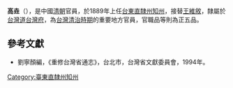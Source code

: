 '''高垚'''（{{bd|？||？||}}），是中國[[清朝|清朝]]官員，於1889年上任[[台東直隸州知州|台東直隸州知州]]，接替[[王維敘|王維敘]]，隸屬於[[台灣道|台灣道]][[台灣府|台灣府]]，為[[台灣清治時期|台灣清治時期]]的重要地方官員，官職品等則為正五品。

==參考文獻==
*劉寧顏編，《重修台灣省通志》，台北市，台灣省文獻委員會，1994年。
{{start box}}
{{s-before|[[王維敘|王維敘]]}}
{{s-title|[[台東直隸州知州|台東直隸州知州]]|1889年上任}}
{{s-after|[[溫培華|溫培華]]}}
{{end box}}
{{清朝人物小作品}}

[[Category:臺東直隸州知州|Category:臺東直隸州知州]]